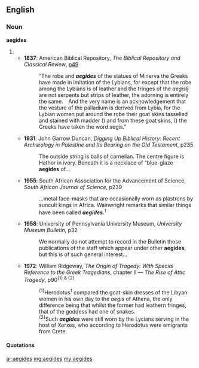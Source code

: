 ==English==

===Noun===
'''aegides''' {{p}}

# {{plural of|[[aegis#English|aegis]]}}
#* '''1837''': American Biblical Repository, ''The Biblical Repository and Classical Review'', [http://www.google.co.uk/books?id=L5I3AAAAMAAJ&pg=RA1-PA49&dq=aegides p49]
#*: “The robe and '''''aegides''''' of the statues of Minerva the Greeks have made in imitation of the Lybians, for except that the robe among the Lybians is of leather and the fringes of the ''aegis''§ are not serpents but strips of leather, the adorning is entirely the same. And the very name is an acknowledgement that the vesture of the palladium is derived from Lybia, for the Lybian women put around the robe their goat skins tasselled and stained with madder ({{polytonic|ἐρευθεδάνω}}) and from these goat skins, ({{polytonic|ἐχ δὲ τῶν αἰγἑων τουτἑων}}) the Greeks have taken the word aegis.”
#* '''1931''': John Garrow Duncan, ''Digging Up Biblical History: Recent Archæology in Palestine and Its Bearing on the Old Testament'', p235
#*: The outside string is balls of carnelian. The centre figure is Hathor in ivory. Beneath it is a necklace of “blue-glaze '''aegides''' of…
#* '''1955''': South African Association for the Advancement of Science, ''South African Journal of Science'', p239
#*: …metal face-masks that are occasionally worn as plastrons by suncult kings in Africa. Wainwright remarks that similar things have been called '''''aegides'''''.<sup>1</sup>
#* '''1958''': University of Pennsylvania University Museum, ''University Museum Bulletin'', p32
#*: We normally do not attempt to record in the Bulletin those publications of the staff which appear under other '''aegides''', but this is of such general interest…
#* '''1972''': William Ridgeway, ''The Origin of Tragedy: With Special Reference to the Greek Tragedians'', chapter Ⅱ — ''The Rise of Attic Tragedy'', p90<sup>{1} & {2}</sup>
#*: <sup>{1}</sup>Herodotus<sup>1</sup> compared the goat-skin dresses {{qualifier|<b>aegides</b>}} of the Libyan women in his own day to the ''aegis'' of Athena, the only difference being that whilst the former had leathern fringes, that of the goddess had one of snakes.
#*: <sup>{2}</sup>Such '''''aegides''''' were still worn by the Lycians serving in the host of Xerxes, who according to Herodotus were emigrants from Crete.

====Quotations====
{{seeCites}}

[[ar:aegides]]
[[mg:aegides]]
[[my:aegides]]